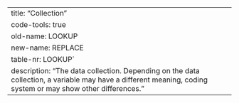 ---
title: "Collection"
code-tools: true
old-name: LOOKUP
new-name: REPLACE
table-nr: LOOKUP`
description: "The data collection. Depending on the data collection, a variable may have a different meaning, coding system or may show other differences."
---